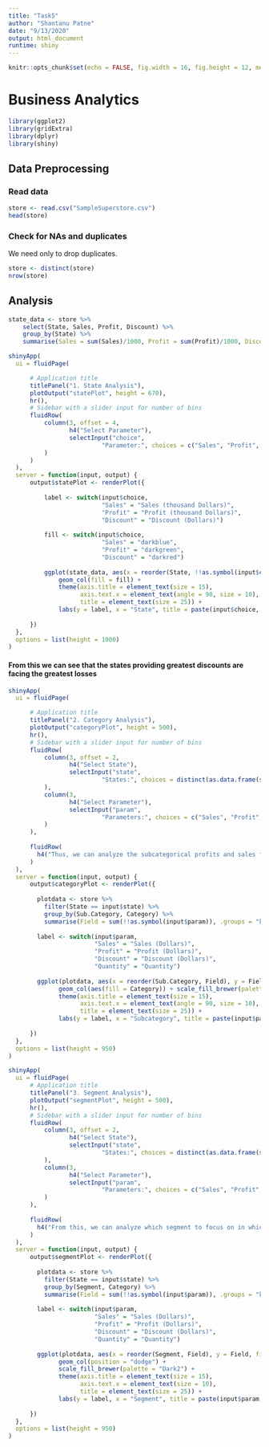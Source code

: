 ```yaml
---
title: "Task5"
author: "Shantanu Patne"
date: "9/13/2020"
output: html_document
runtime: shiny
---
```


```r
knitr::opts_chunk$set(echo = FALSE, fig.width = 16, fig.height = 12, message = FALSE, warning = FALSE)
```
# Business Analytics

```r
library(ggplot2)
library(gridExtra)
library(dplyr)
library(shiny)
```

## Data Preprocessing

### Read data

```r
store <- read.csv("SampleSuperstore.csv")
head(store)
```


### Check for NAs and duplicates

We need only to drop duplicates.
```r
store <- distinct(store)
nrow(store)
```

## Analysis

```r
state_data <- store %>% 
    select(State, Sales, Profit, Discount) %>% 
    group_by(State) %>% 
    summarise(Sales = sum(Sales)/1000, Profit = sum(Profit)/1000, Discount = sum(Discount), .groups = "keep")

shinyApp(
  ui = fluidPage(

      # Application title
      titlePanel("1. State Analysis"),
      plotOutput("statePlot", height = 670),
      hr(),
      # Sidebar with a slider input for number of bins 
      fluidRow(
          column(3, offset = 4,
                 h4("Select Parameter"),
                 selectInput("choice",
                          "Parameter:", choices = c("Sales", "Profit", "Discount"))
          )
      )
  ),
  server = function(input, output) {
      output$statePlot <- renderPlot({
          
          label <- switch(input$choice,
                          "Sales" = "Sales (thousand Dollars)",
                          "Profit" = "Profit (thousand Dollars)",
                          "Discount" = "Discount (Dollars)")
          
          fill <- switch(input$choice,
                          "Sales" = "darkblue",
                          "Profit" = "darkgreen",
                          "Discount" = "darkred")
          
          ggplot(state_data, aes(x = reorder(State, !!as.symbol(input$choice)), y = !!as.symbol(input$choice))) + 
              geom_col(fill = fill) + 
              theme(axis.title = element_text(size = 15), 
                    axis.text.x = element_text(angle = 90, size = 10),
                    title = element_text(size = 25)) + 
              labs(y = label, x = "State", title = paste(input$choice, "per State"))
              
      })
  },
  options = list(height = 1000)
)
```

#### From this we can see that the states providing greatest discounts are facing the greatest losses

```r
shinyApp(
  ui = fluidPage(

      # Application title
      titlePanel("2. Category Analysis"),
      plotOutput("categoryPlot", height = 500),
      hr(),
      # Sidebar with a slider input for number of bins 
      fluidRow(
          column(3, offset = 2,
                 h4("Select State"),
                 selectInput("state",
                          "States:", choices = distinct(as.data.frame(sort(store$State))))
          ),
          column(3,
                 h4("Select Parameter"),
                 selectInput("param",
                          "Parameters:", choices = c("Sales", "Profit", "Quantity", "Discount"))
          )
      ),
      
      fluidRow(
        h4("Thus, we can analyze the subcategorical profits and sales for each state. For e.g., Delaware collects the greatest profits from a subcategory that sells the lowest amount : Copiers.")
      )
  ),
  server = function(input, output) {
      output$categoryPlot <- renderPlot({
        
        plotdata <- store %>% 
          filter(State == input$state) %>% 
          group_by(Sub.Category, Category) %>% 
          summarise(Field = sum(!!as.symbol(input$param)), .groups = "keep")
        
        label <- switch(input$param,
                        "Sales" = "Sales (Dollars)",
                        "Profit" = "Profit (Dollars)",
                        "Discount" = "Discount (Dollars)",
                        "Quantity" = "Quantity")
          
        ggplot(plotdata, aes(x = reorder(Sub.Category, Field), y = Field)) + 
              geom_col(aes(fill = Category)) + scale_fill_brewer(palette = "Dark2") +
              theme(axis.title = element_text(size = 15), 
                    axis.text.x = element_text(angle = 90, size = 10),
                    title = element_text(size = 25)) + 
              labs(y = label, x = "Subcategory", title = paste(input$param, "vs SubCategory for", input$state))
              
      })
  },
  options = list(height = 950)
)
```

```r
shinyApp(
  ui = fluidPage(
      # Application title
      titlePanel("3. Segment Analysis"),
      plotOutput("segmentPlot", height = 500),
      hr(),
      # Sidebar with a slider input for number of bins 
      fluidRow(
          column(3, offset = 2,
                 h4("Select State"),
                 selectInput("state",
                          "States:", choices = distinct(as.data.frame(sort(store$State))))
          ),
          column(3,
                 h4("Select Parameter"),
                 selectInput("param",
                          "Parameters:", choices = c("Sales", "Profit", "Quantity", "Discount"))
          )
      ),
      
      fluidRow(
        h4("From this, we can analyze which segment to focus on in which States.")
      )
  ),
  server = function(input, output) {
      output$segmentPlot <- renderPlot({
        
        plotdata <- store %>% 
          filter(State == input$state) %>% 
          group_by(Segment, Category) %>% 
          summarise(Field = sum(!!as.symbol(input$param)), .groups = "keep")
        
        label <- switch(input$param,
                        "Sales" = "Sales (Dollars)",
                        "Profit" = "Profit (Dollars)",
                        "Discount" = "Discount (Dollars)",
                        "Quantity" = "Quantity")
          
        ggplot(plotdata, aes(x = reorder(Segment, Field), y = Field, fill = Category)) + 
              geom_col(position = "dodge") + 
              scale_fill_brewer(palette = "Dark2") +
              theme(axis.title = element_text(size = 15), 
                    axis.text.x = element_text(size = 10),
                    title = element_text(size = 25)) + 
              labs(y = label, x = "Segment", title = paste(input$param, "vs Segment for", input$state))
              
      })
  },
  options = list(height = 950)
)
```


